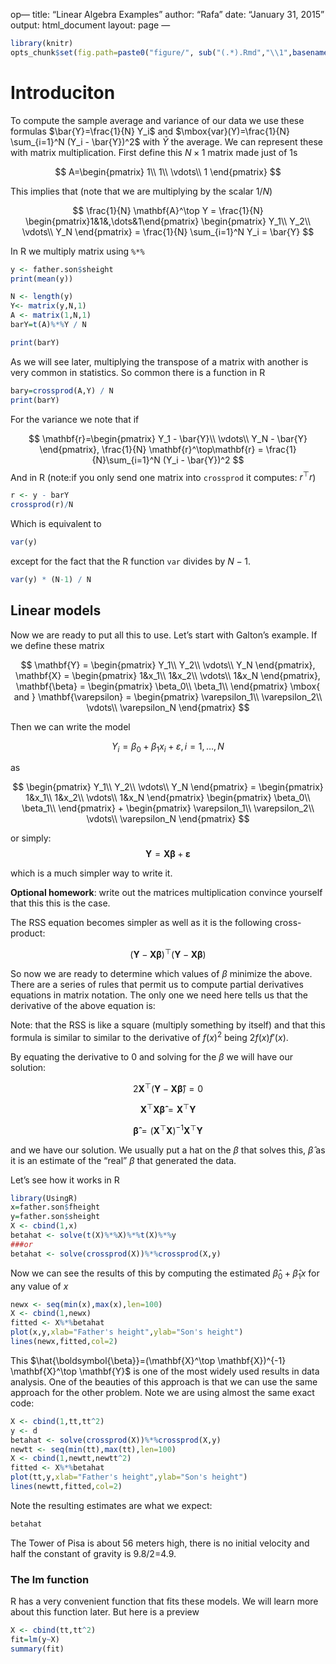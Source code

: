 op---
title: "Linear Algebra Examples "
author: "Rafa"
date: "January 31, 2015"
output: html_document
layout: page
---

```r
library(knitr)
opts_chunk$set(fig.path=paste0("figure/", sub("(.*).Rmd","\\1",basename(knitr:::knit_concord$get('infile'))), "-"))
```

# Introduciton


To compute the sample average and variance of our data we use these formulas $\bar{Y}=\frac{1}{N} Y_i$ and $\mbox{var}(Y)=\frac{1}{N} \sum_{i=1}^N (Y_i - \bar{Y})^2$ with $\bar{Y}$ the average. We can represent these with matrix multiplication. First define this $N \times 1$ matrix made just of 1s

$$
A=\begin{pmatrix}
1\\
1\\
\vdots\\
1
\end{pmatrix}
$$

This implies that (note that we are multiplying by the scalar $1/N$)

$$
\frac{1}{N}
\mathbf{A}^\top Y = \frac{1}{N}
\begin{pmatrix}1&1&,\dots&1\end{pmatrix}
\begin{pmatrix}
Y_1\\
Y_2\\
\vdots\\
Y_N
\end{pmatrix}
=
\frac{1}{N} \sum_{i=1}^N Y_i
= \bar{Y}
$$

In R we multiply matrix using `%*%`

```r
y <- father.son$sheight
print(mean(y))

N <- length(y)
Y<- matrix(y,N,1)
A <- matrix(1,N,1)
barY=t(A)%*%Y / N

print(barY)
```

As we will see later, multiplying the transpose of a matrix with another is very common in statistics. So common there is a function in R

```r
bary=crossprod(A,Y) / N
print(barY)
```

For the variance we note that if

$$
\mathbf{r}=\begin{pmatrix}
Y_1 - \bar{Y}\\
\vdots\\ 
Y_N - \bar{Y}
\end{pmatrix}, 
\frac{1}{N} \mathbf{r}^\top\mathbf{r} = 
\frac{1}{N}\sum_{i=1}^N (Y_i - \bar{Y})^2
$$
And in R (note:if you only send one matrix into `crossprod` it computes: $r^\top r$)

```r
r <- y - barY
crossprod(r)/N
```

Which is equivalent to 
```r
var(y) 
```
except for the fact that the R function `var` divides by $N-1$. 

```r
var(y) * (N-1) / N
```

## Linear models

Now we are ready to put all this to use. Let's start with Galton's example. If we define these matrix 

$$
\mathbf{Y} = \begin{pmatrix}
Y_1\\
Y_2\\
\vdots\\
Y_N
\end{pmatrix},
\mathbf{X} = \begin{pmatrix}
1&x_1\\
1&x_2\\
\vdots\\
1&x_N
\end{pmatrix},
\mathbf{\beta} = \begin{pmatrix}
\beta_0\\
\beta_1\\
\end{pmatrix} \mbox{ and }
\mathbf{\varepsilon} = \begin{pmatrix}
\varepsilon_1\\
\varepsilon_2\\
\vdots\\
\varepsilon_N
\end{pmatrix}
$$

Then we can write the model 

$$ 
Y_i = \beta_0 + \beta_1 x_i + \varepsilon, i=1,\dots,N 
$$

as 

$$
\begin{pmatrix}
Y_1\\
Y_2\\
\vdots\\
Y_N
\end{pmatrix}
= 
\begin{pmatrix}
1&x_1\\
1&x_2\\
\vdots\\
1&x_N
\end{pmatrix}
\begin{pmatrix}
\beta_0\\
\beta_1\\
\end{pmatrix} +
\begin{pmatrix}
\varepsilon_1\\
\varepsilon_2\\
\vdots\\
\varepsilon_N
\end{pmatrix}
$$

or simply: 
$$\mathbf{Y}=\mathbf{X}\boldsymbol{\beta}+\boldsymbol{\varepsilon}
$$

which is a much simpler way to write it. 

<b>Optional homework</b>: write out the matrices multiplication convince yourself that this this is the case.

The RSS equation becomes simpler as well as it is the following cross-product:

$$
(\mathbf{Y}-\mathbf{X}\boldsymbol{\beta})^\top
(\mathbf{Y}-\mathbf{X}\boldsymbol{\beta})
$$

So now we are ready to determine which values of $\beta$ minimize the above. There are a series of rules that permit us to compute partial derivatives equations in matrix notation. The only one we need here tells us that the derivative of the above equation is:




Note: that the RSS is like a square (multiply something by itself) and that this formula is similar to  similar to the derivative of $f(x)^2$ being $2f(x)f'(x)$. 

By equating the derivative to 0 and solving for the $\beta$ we will have our solution:

$$
2 \mathbf{X}^\top (\mathbf{Y} - \mathbf{X} \boldsymbol{\hat{\beta}})=0
$$

$$
\mathbf{X}^\top \mathbf{X} \boldsymbol{\hat{\beta}} = \mathbf{X}^\top \mathbf{Y}   
$$


$$
\boldsymbol{\hat{\beta}} = (\mathbf{X}^\top \mathbf{X})^{-1} \mathbf{X}^\top \mathbf{Y}   
$$

and we have our solution. 
We usually put a hat on the $\beta$ that solves this, $\hat{\beta}$ as it is an estimate of the "real" $\beta$ that generated the data.

Let's see how it works in R

```r
library(UsingR)
x=father.son$fheight
y=father.son$sheight
X <- cbind(1,x)
betahat <- solve(t(X)%*%X)%*%t(X)%*%y
###or
betahat <- solve(crossprod(X))%*%crossprod(X,y)
```


Now we can see the results of this by computing the estimated $\hat{\beta}_0+\hat{\beta}_1 x$ for any value of $x$

```r
newx <- seq(min(x),max(x),len=100)
X <- cbind(1,newx)
fitted <- X%*%betahat
plot(x,y,xlab="Father's height",ylab="Son's height")
lines(newx,fitted,col=2)
```

This $\hat{\boldsymbol{\beta}}=(\mathbf{X}^\top \mathbf{X})^{-1} \mathbf{X}^\top \mathbf{Y}$
 is one of the most widely used results in data analysis. One of the beauties of this approach is that we can use the same approach for the other problem. Note we are using almost the same exact code:


```r
X <- cbind(1,tt,tt^2)
y <- d
betahat <- solve(crossprod(X))%*%crossprod(X,y)
newtt <- seq(min(tt),max(tt),len=100)
X <- cbind(1,newtt,newtt^2)
fitted <- X%*%betahat
plot(tt,y,xlab="Father's height",ylab="Son's height")
lines(newtt,fitted,col=2)
```

Note the resulting estimates are what we expect:

```r
betahat
```

The Tower of Pisa is about 56 meters high, there is no initial velocity and half the constant of gravity is 9.8/2=4.9.

### The lm function
R has a very convenient function that fits these models. We will learn more about this function later. But here is a preview

```r
X <- cbind(tt,tt^2)
fit=lm(y~X)
summary(fit)
```
















